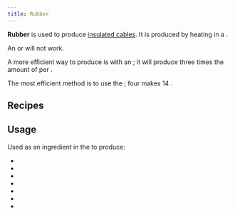 ```yaml
---
title: Rubber
---
```


<ItemImage file="rubber" alt="Rubber" size="200" />

**Rubber** is used to produce [insulated cables](/docs/blocks/cables). It is produced by heating <McItem slug="techreborn:sap"/> in 
a <McItem slug="minecraft:furnace"/>.

An <McItem slug="techreborn:industrial_blast_furnace"/> or <McItem slug="minecraft:smoker" /> will not work.

A more efficient way to produce <McItem slug="techreborn:rubber"/> is with an <McItem slug="techreborn:extractor"/>; it will produce three times the amount of <McItem slug="techreborn:rubber"/> per <McItem slug="techreborn:sap"/>. 

The most efficient method is to use the <McItem slug="techreborn:Industrial_Centrifuge"/>; four <McItem slug="techreborn:sap"/> makes 14 <McItem slug="techreborn:rubber"/>.

## Recipes

<Machine recipe="input techreborn:sap output techreborn:rubber tool minecraft:furnace" />

<Machine recipe="input techreborn:sap output techreborn:rubber,3 tool techreborn:extractor" />

<Machine recipe="input input techreborn:rubber_log output techreborn:rubber tool techreborn:extractor" />

<Machine recipe="input techreborn:rubber_sapling output techreborn:rubber tool techreborn:extractor" />

<Machine recipe="input minecraft:slimeball output techreborn:rubber,2 tool techreborn:extractor" />

<Machine recipe="input techreborn:sap,4 output techreborn:rubber,14 tool techreborn:industrial_centrifuge" />

## Usage

Used as an ingredient in the <McItem slug="minecraft:crafting_table"/> to produce:

- <McItem slug="techreborn:insulated_copper_cable" />
- <McItem slug="techreborn:insulated_gold_cable" />
- <McItem slug="techreborn:insulated_hv_cable" />
- <McItem slug="techreborn:basic_tank_unit" />
- <McItem slug="techreborn:advanced_tank_unit" />
- <McItem slug="techreborn:industrial_tank_unit" />
- <McItem slug="techreborn:quantum_tank_unit" />
